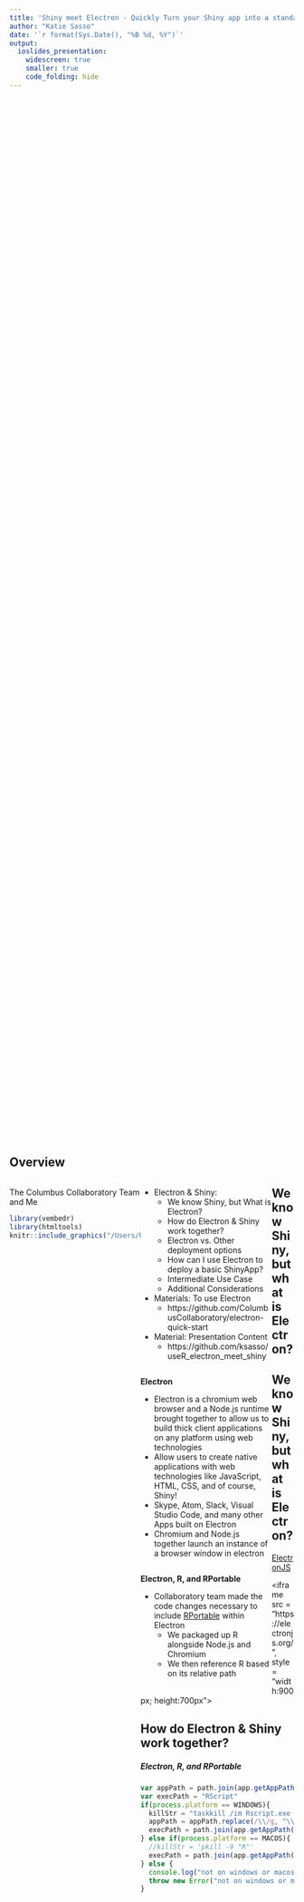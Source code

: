```yaml
---
title: 'Shiny meet Electron - Quickly Turn your Shiny app into a standalone desktop app'
author: "Katie Sasso"
date: '`r format(Sys.Date(), "%B %d, %Y")`'
output:
  ioslides_presentation:
    widescreen: true
    smaller: true
    code_folding: hide
---
```


<style>
.column-left{
  float: left;
  width: 46%;
  text-align: left;
}
</style>

<style>
pre {
  white-space: pre !important;
  overflow-y: scroll !important;
  height: 50vh !important;
}
</style>

## Overview

<div class="column-left">
The Columbus Collaboratory Team and Me 
```r
library(vembedr)
library(htmltools)
knitr::include_graphics("/Users/ksasso/Dropbox/R/Rladies/electron_meet_shiny_6.14.18/IMG_5064.jpg")
```
</div>

<div class="column-left">
  
- Electron & Shiny: 
    + We know Shiny, but What is Electron?
    + How do Electron & Shiny work together? 
    + Electron vs. Other deployment options
    + How can I use Electron to deploy a basic ShinyApp?
    + Intermediate Use Case 
    + Additional Considerations

- Materials: To use Electron
    + https://github.com/ColumbusCollaboratory/electron-quick-start
- Material: Presentation Content
    + https://github.com/ksasso/useR_electron_meet_shiny
    
</div>

## We know Shiny, but what is Electron?

<div class="column-left">

**Electron**

- Electron is a chromium web browser and a Node.js runtime brought together to allow us to build thick client applications on any platform using web technologies
- Allow users to create native applications with web technologies like JavaScript, HTML, CSS, and of course, Shiny!
- Skype, Atom, Slack, Visual Studio Code, and many other Apps built on Electron
- Chromium and Node.js together launch an instance of a browser window in electron 

</div>

<div class="column-left">
**Electron, R, and RPortable**

- Collaboratory team made the code changes necessary to include [RPortable](https://sourceforge.net/projects/rportable/) within Electron
    + We packaged up R alongside Node.js and Chromium 
    + We then reference R based on its relative path
    
</div>

## We know Shiny, but what is Electron?

[ElectronJS](https://electronjs.org/)

<iframe src = "https://electronjs.org/", style = "width:900px; height:700px"></iframe>
  
  
## How do Electron & Shiny work together? 

##### Electron, R, and RPortable  

```js
var appPath = path.join(app.getAppPath(), "app.R" )
var execPath = "RScript"
if(process.platform == WINDOWS){
  killStr = "taskkill /im Rscript.exe /f"
  appPath = appPath.replace(/\\/g, "\\\\");
  execPath = path.join(app.getAppPath(), "R-Portable-Win", "bin", "RScript.exe" )
} else if(process.platform == MACOS){
  //killStr = 'pkill -9 "R"'
  execPath = path.join(app.getAppPath(), "R-Portable-Mac", "bin", "Rscript" )
} else {
  console.log("not on windows or macos?")
  throw new Error("not on windows or macos?")
}
``` 

## How do Electron & Shiny work together? 

##### Node.js, Chromium, and thick client applications

<div class="column-left">
- Thick Client Apps
    + Provide functionality independent of a remote internet server
    + Run both the user interface and server logic on your computer 
- Node.js
    + Main process, is like the server side process in standard web apps
    + We use Node.js main process to launch the shiny app by redirecting the rendered content to be the URL that the shinyApp is running on (i.e., my home IP address and default port)
  
</div>

<div class="column-left">
- Chromium
    + Web browser - the key to the user-interface
    + Provides a window to the shinyApp
    + We call the shinyApp function just like you would in RStudio and then direct chormium to our local port where shiny is running
    
</div>

##  Electron vs. Other deployment options

<div class="column-left">

- Deploy to the cloud: Shinyapps.io
    + Deploy up to 5 apps 25 active hours, for free. 
    + User authentication starting at $99/month
    + No hardware, installation or contract required
    + Requires sending data to the cloud
- Deploy on-premises: Shiny Server
    + Deployed behind your firewall
    + Enterprise grade scaling, security and admin features
    + IT involvement: you install it and you manage it

</div>

<div class="column-left">

- Deploy on-premises Commercial: Shiny Server Pro
    + Deploy shinyApp behind a firewall
    + IT involvement required and only supported on Linux
    + Increased access controls i(i.e., SSL, LDAP, Active Directory)
- Deploy on-premises Commercial: RStudio Connect
    + Added capabilities including in-org publishing and scheduling of multiple content types
- Creative option: Docker Containers
    + Still requires heavy IT involvement to set up initial docker environment

</div>

## Use Electron to deploy a basic ShinyApp
https://github.com/ksasso/useR_electron_meet_shiny

<iframe width="400" height="200" src="https://www.youtube.com/embed/O56WR-yQFC0" frameborder="0" allow="autoplay; encrypted-media" allowfullscreen></iframe>

## Intermediate Use Case

##### Real World Example: Automating manual cleansing and manipulation done in excel 

<div class="column-left">

- All cleaning previously done in excel programmed in R
- User could then query database every week within Shiny application and then download results (how did that work?)
- Packages Used
    + DT, openxlsx, shinydashboard, plyr, dplyr, lubridate, RODBC, zoo
- Key R Functions: 
    + fileInput, textInput, actionButton, reactive, sqlQuery, downloadButton
- Special adjustments
    + On Windows: Rtools (for windows) and REnviron.site modification
    + REnviro.site file PATH="${PATH};${R_HOME}\Rtools\bin
    + On Both: Download new packages 
    
</div>

<div class="column-left">

Shiny App for Automation
```r
knitr::include_graphics("/Users/ksasso/Dropbox/R/Rladies/electron_meet_shiny_6.14.18/automation_shinyapp_example.png")
```
</div>

## Intermediate Use Case: New Shiny app.R

<iframe width="400" height="200" src="https://www.youtube.com/embed/hZXlgdNOqwA" frameborder="0" allow="autoplay; encrypted-media" allowfullscreen></iframe>

## Intermediate Use Case: New Packages
<iframe width="400" height="200" src="https://www.youtube.com/embed/HDokkYmJKCk" frameborder="0" allow="autoplay; encrypted-media" allowfullscreen></iframe>

## Intermediate Use Case

<div class="column-left">
##### Real World Example: Getting a model into users hands quickly

- Users wanted to better predict risk of large IT project portfolios 
- Built a model in XGBoost. User wanted to run model monthly to test it out 
- Used Electron to package: trained model object, cleansing required, predict function to apply model, download/upload for new runs and results
- Packages Used:
    + dplyr, tidyr, ggplot2, Matrix, xgboost, openxlsx, scales, shiny, shinydashboard
- Key R Functions: 
    + fileInput, textInput, actionButton, reactive,downloadButton, selectizeInput, renderPlot
- Special adjustments
    + Data stripped from XGBoost train object
    
</div>

<div class="column-left">
```r
knitr::include_graphics("/Users/ksasso/Dropbox/R/Rladies/electron_meet_shiny_6.14.18/model_shinyapp.png")
```
</div>

## Additional Considerations & Resources

<div class="column-left">

- Application size
    + Stripping particularly large dependencies (i.e., BH package)
    + Removing R-Portable-Mac or R-Portable-Win depending on OS
- Always best to start fresh 
    + Recommend only running "npm run package-win" once in a given clone to create out directory
    
</div>

<div class="column-left">

- [Many Tutorials on RStudio Website](https://shiny.rstudio.com/tutorial/):
    + Some personal favorite sections include the Get Started Video Tutorials, The Gallery, and several of the Articles on Special issues. 
    + Some of the most frequently used special issues for me included Dashboards, Reacitivty, and Inputs/Outputs
    
- [Everything you need is on the Collaboratory's public GitHub Repo!](https://github.com/ColumbusCollaboratory/electron-quick-start)

</div>
